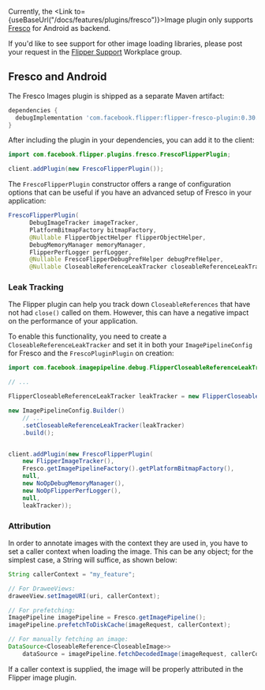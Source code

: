 
Currently, the <Link to={useBaseUrl("/docs/features/plugins/fresco")}>Image plugin</Link> only supports [Fresco](https://frescolib.org/) for Android as backend.

If you'd like to see support for other image loading libraries, please post your request in the [Flipper Support](https://fb.workplace.com/groups/flippersupport) Workplace group.

## Fresco and Android

The Fresco Images plugin is shipped as a separate Maven artifact:

```groovy
dependencies {
  debugImplementation 'com.facebook.flipper:flipper-fresco-plugin:0.30.1'
}
```

After including the plugin in your dependencies, you can add it to the client:

```java
import com.facebook.flipper.plugins.fresco.FrescoFlipperPlugin;

client.addPlugin(new FrescoFlipperPlugin());
```

The `FrescoFlipperPlugin` constructor offers a range of configuration options that can be useful if you have an advanced setup of Fresco in your application:

```java
FrescoFlipperPlugin(
      DebugImageTracker imageTracker,
      PlatformBitmapFactory bitmapFactory,
      @Nullable FlipperObjectHelper flipperObjectHelper,
      DebugMemoryManager memoryManager,
      FlipperPerfLogger perfLogger,
      @Nullable FrescoFlipperDebugPrefHelper debugPrefHelper,
      @Nullable CloseableReferenceLeakTracker closeableReferenceLeakTracker) { ... }
```

### Leak Tracking

The Flipper plugin can help you track down `CloseableReferences` that have not had `close()` called on them. However, this can have a negative impact on the performance of your application.

To enable this functionality, you need to create a `CloseableReferenceLeakTracker` and set it in both your `ImagePipelineConfig` for Fresco and the `FrescoPluginPlugin` on creation:

```java
import com.facebook.imagepipeline.debug.FlipperCloseableReferenceLeakTracker;

// ...

FlipperCloseableReferenceLeakTracker leakTracker = new FlipperCloseableReferenceLeakTracker();

new ImagePipelineConfig.Builder()
    // ...
    .setCloseableReferenceLeakTracker(leakTracker)
    .build();


client.addPlugin(new FrescoFlipperPlugin(
    new FlipperImageTracker(),
    Fresco.getImagePipelineFactory().getPlatformBitmapFactory(),
    null,
    new NoOpDebugMemoryManager(),
    new NoOpFlipperPerfLogger(),
    null,
    leakTracker));
```

### Attribution

In order to annotate images with the context they are used in, you have to set a caller context when loading the image. This can be any object; for the simplest case, a String will suffice, as shown below:

```java
String callerContext = "my_feature";

// For DraweeViews:
draweeView.setImageURI(uri, callerContext);

// For prefetching:
ImagePipeline imagePipeline = Fresco.getImagePipeline();
imagePipeline.prefetchToDiskCache(imageRequest, callerContext);

// For manually fetching an image:
DataSource<CloseableReference<CloseableImage>>
    dataSource = imagePipeline.fetchDecodedImage(imageRequest, callerContext);
```

If a caller context is supplied, the image will be properly attributed in the Flipper image plugin.
